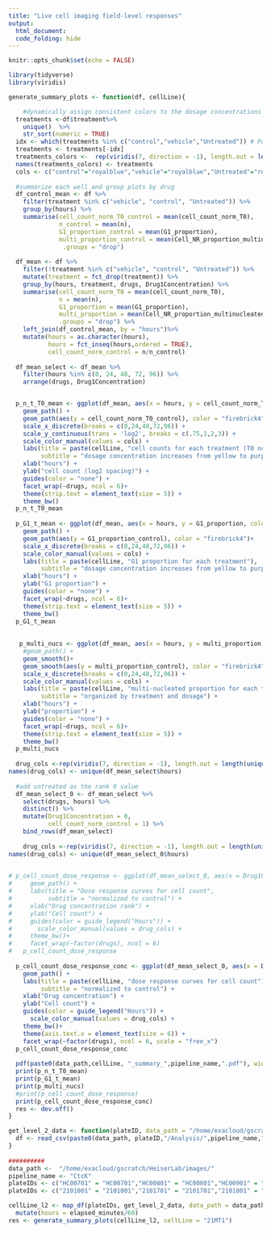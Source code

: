 ```yaml
---
title: "Live cell imaging field-level responses"
output: 
  html_document:
  code_folding: hide
---
```


```r
knitr::opts_chunk$set(echo = FALSE)

library(tidyverse)
library(viridis)
```


```r


generate_summary_plots <- function(df, cellLine){

    #dynamically assign consistent colors to the dosage concentrations
  treatments <-df$treatment%>%
    unique()  %>%
    str_sort(numeric = TRUE)
  idx <- which(treatments %in% c("control","vehicle","Untreated")) # Positions of Untreated in df$treatement
  treatments <- treatments[-idx]
  treatments_colors <-  rep(viridis(7, direction = -1), length.out = length(treatments))
  names(treatments_colors) <- treatments
  cols <- c("control"="royalblue","vehicle"="royalblue","Untreated"="royalblue", treatments_colors)
  
  #summarize each well and group plots by drug
  df_control_mean <- df %>%
    filter(treatment %in% c("vehicle", "control", "Untreated")) %>%
    group_by(hours) %>%
    summarise(cell_count_norm_T0_control = mean(cell_count_norm_T0),
              n_control = mean(n),
              G1_proportion_control = mean(G1_proportion),
              multi_proportion_control = mean(Cell_NR_proportion_multinucleated_cells),
               .groups = "drop")
  
  df_mean <- df %>%
    filter(!treatment %in% c("vehicle", "control", "Untreated")) %>%
    mutate(treatment = fct_drop(treatment)) %>%
    group_by(hours, treatment, drugs, Drug1Concentration) %>%
    summarise(cell_count_norm_T0 = mean(cell_count_norm_T0),
              n = mean(n),
              G1_proportion = mean(G1_proportion),
              multi_proportion = mean(Cell_NR_proportion_multinucleated_cells),
              .groups = "drop") %>%
    left_join(df_control_mean, by = "hours")%>%
    mutate(hours = as.character(hours),
           hours = fct_inseq(hours,ordered = TRUE),
           cell_count_norm_control = n/n_control)
  
  df_mean_select <- df_mean %>%
    filter(hours %in% c(0, 24, 48, 72, 96)) %>%
    arrange(drugs, Drug1Concentration)


  p_n_t_T0_mean <- ggplot(df_mean, aes(x = hours, y = cell_count_norm_T0, color = treatment, group = Drug1Concentration)) +
    geom_path() +
    geom_path(aes(y = cell_count_norm_T0_control), color = "firebrick4")+
    scale_x_discrete(breaks = c(0,24,48,72,96)) +
    scale_y_continuous(trans = 'log2', breaks = c(.75,1,2,3)) +
    scale_color_manual(values = cols) +
    labs(title = paste(cellLine, "cell counts for each treatment (T0 normed)"),
         subtitle = "dosage concentration increases from yellow to purple, control in red") +
    xlab("hours") +
    ylab("cell count (log2 spacing)") +
    guides(color = "none") +
    facet_wrap(~drugs, ncol = 6)+
    theme(strip.text = element_text(size = 5)) +
    theme_bw()
  p_n_t_T0_mean
  
  p_G1_t_mean <- ggplot(df_mean, aes(x = hours, y = G1_proportion, color = treatment, group = Drug1Concentration)) +
    geom_path() +
    geom_path(aes(y = G1_proportion_control), color = "firebrick4")+
    scale_x_discrete(breaks = c(0,24,48,72,96)) +
    scale_color_manual(values = cols) +
    labs(title = paste(cellLine, "G1 proportion for each treatment"),
         subtitle = "dosage concentration increases from yellow to purple, control in red") +
    xlab("hours") +
    ylab("G1 proportion") +
    guides(color = "none") +
    facet_wrap(~drugs, ncol = 6)+
    theme(strip.text = element_text(size = 5)) +
    theme_bw()
  p_G1_t_mean
  
  
   p_multi_nucs <- ggplot(df_mean, aes(x = hours, y = multi_proportion, color = treatment, group = Drug1Concentration)) +
    #geom_path() +
    geom_smooth()+
    geom_smooth(aes(y = multi_proportion_control), color = "firebrick4")+
    scale_x_discrete(breaks = c(0,24,48,72,96)) +
    scale_color_manual(values = cols) +
    labs(title = paste(cellLine, "multi-nucleated proportion for each treatment"),
         subtitle = "organized by treatment and dosage") +
    xlab("hours") +
    ylab("proportion") +
    guides(color = "none") +
    facet_wrap(~drugs, ncol = 6)+
    theme(strip.text = element_text(size = 5)) +
    theme_bw()
  p_multi_nucs
  
  drug_cols <-rep(viridis(7, direction = -1), length.out = length(unique(df_mean_select$hours)))
names(drug_cols) <- unique(df_mean_select$hours)
    
  #add untreated as the rank 0 value
  df_mean_select_0 <- df_mean_select %>%
    select(drugs, hours) %>%
    distinct() %>%
    mutate(Drug1Concentration = 0,
           cell_count_norm_control = 1) %>%
    bind_rows(df_mean_select)
  
    drug_cols <-rep(viridis(7, direction = -1), length.out = length(unique(df_mean_select_0$hours)))
names(drug_cols) <- unique(df_mean_select_0$hours)
    

# p_cell_count_dose_response <- ggplot(df_mean_select_0, aes(x = Drug1ConcentrationRank, y = cell_count_norm_control, color = hours, group = hours)) +
#     geom_path() +
#     labs(title = "Dose response curves for cell count",
#          subtitle = "normalized to control") +
#     xlab("Drug concentration rank") +
#     ylab("Cell count") +   
#     guides(color = guide_legend("Hours")) +
#       scale_color_manual(values = drug_cols) +
#     theme_bw()+
#     facet_wrap(~factor(drugs), ncol = 6)
#   p_cell_count_dose_response
  
  p_cell_count_dose_response_conc <- ggplot(df_mean_select_0, aes(x = Drug1Concentration, y = cell_count_norm_control, color = hours, group = hours)) +
    geom_path() +
    labs(title = paste(cellLine, "dose response curves for cell count"),
         subtitle = "normalized to control") +
    xlab("Drug concentration") +
    ylab("Cell count") +   
    guides(color = guide_legend("Hours")) +
      scale_color_manual(values = drug_cols) +
    theme_bw()+
    theme(axis.text.x = element_text(size = 6)) +
    facet_wrap(~factor(drugs), ncol = 6, scale = "free_x")
  p_cell_count_dose_response_conc
  
  pdf(paste0(data_path,cellLine, "_summary_",pipeline_name,".pdf"), width = 10, height = 4)
  print(p_n_t_T0_mean)
  print(p_G1_t_mean)
  print(p_multi_nucs)
  #print(p_cell_count_dose_response)
  print(p_cell_count_dose_response_conc)
  res <- dev.off()
}

```



```r

get_level_2_data <- function(plateID, data_path = "/home/exacloud/gscratch/HeiserLab/images/", pipeline_name = "CtcK"){
  df <- read_csv(paste0(data_path, plateID,"/Analysis/",pipeline_name,"/",plateID,"_",pipeline_name,"_level_2.csv"), show_col_types = FALSE)
}
 
##########
data_path <-  "/home/exacloud/gscratch/HeiserLab/images/"
pipeline_name <- "CtcK"
plateIDs <- c("HC00701" = "HC00701","HC00801" = "HC00801","HC00901" = "HC00901","HC01001" = "HC01001","HC01301" = "HC01301","HC01401" = "HC01401")
plateIDs <- c("2101001" = "2101001","2101701" = "2101701","2101801" = "2101801")

cellLine_l2 <- map_df(plateIDs, get_level_2_data, data_path = data_path) %>%
  mutate(hours = elapsed_minutes/60)
res <- generate_summary_plots(cellLine_l2, cellLine = "21MT1")

```
